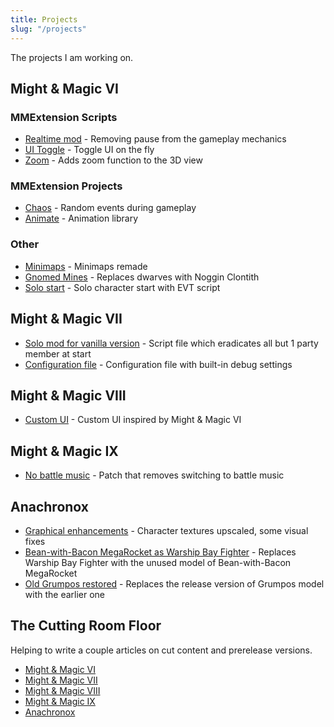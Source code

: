 ```yaml
---
title: Projects
slug: "/projects"
---
```


The projects I am working on.

## Might & Magic VI

### MMExtension Scripts
- [Realtime mod](/projects/mm6-realtime-mod) - Removing pause from the gameplay mechanics
- [UI Toggle](https://gist.github.com/vinevi/bbd5c85a459f658112043505c6eb1faa) - Toggle UI on the fly
- [Zoom](https://gist.github.com/vinevi/46ede82296096e1c6b09a2b8b099e1b2) - Adds zoom function to the 3D view

### MMExtension Projects

- [Chaos](https://github.com/vinevi/mm6-chaos) - Random events during gameplay
- [Animate](https://github.com/vinevi/mm6-animate) - Animation library

### Other

- [Minimaps](https://www.moddb.com/mods/minimaps-for-might-magic) - Minimaps remade
- [Gnomed Mines](https://www.moddb.com/mods/gnomed-mines) - Replaces dwarves with Noggin Clontith
- [Solo start](https://www.moddb.com/games/might-and-magic-6/downloads/solo-start-script) - Solo character start with EVT script

## Might & Magic VII

- [Solo mod for vanilla version](/projects/mm7-solo-mod-vanilla) - Script file which eradicates all but 1 party member at start
- [Configuration file](https://www.moddb.com/games/might-and-magic-7/downloads/debug-configuration) - Configuration file with built-in debug settings

## Might & Magic VIII

- [Custom UI](https://www.moddb.com/mods/custom-ui-inspired-by-mm6) - Custom UI inspired by Might & Magic VI

## Might & Magic IX

- [No battle music](https://www.moddb.com/games/might-and-magic-9/downloads/mm9-nobattlemusic) - Patch that removes switching to battle music

## Anachronox

- [Graphical enhancements](https://www.moddb.com/mods/anachronox-graphical-enhancements/downloads/anachronox-graphical-enhancements) - Character textures upscaled, some visual fixes
- [Bean-with-Bacon MegaRocket as Warship Bay Fighter](https://www.moddb.com/mods/bean-with-bacon-megarocket-as-warship-bay-fighter) - Replaces Warship Bay Fighter with the unused model of Bean-with-Bacon MegaRocket
- [Old Grumpos restored](https://www.moddb.com/mods/old-grumpos-restored) - Replaces the release version of Grumpos model with the earlier one

## The Cutting Room Floor

Helping to write a couple articles on cut content and prerelease versions.

- [Might & Magic VI](https://tcrf.net/Might_and_Magic_VI:_The_Mandate_of_Heaven)
- [Might & Magic VII](https://tcrf.net/Might_and_Magic_VII:_For_Blood_and_Honor)
- [Might & Magic VIII](https://tcrf.net/Might_and_Magic_VIII:_Day_of_the_Destroyer)
- [Might & Magic IX](https://tcrf.net/Might_and_Magic_IX:_Writ_of_Fate)
- [Anachronox](https://tcrf.net/Anachronox)
